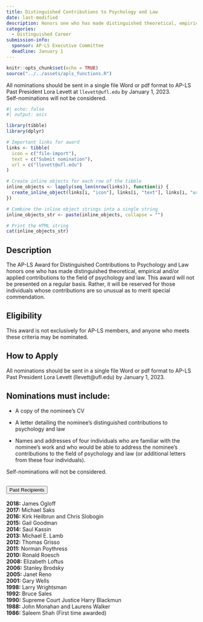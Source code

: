 ```yaml
---
title: Distinguished Contributions to Psychology and Law
date: last-modified
description: Honors one who has made distinguished theoretical, empirical, and/or applied contributions to the field of psychology and law.
categories: 
  - Distinguished Career
submission-info:  
  sponsor: AP-LS Executive Committee
  deadline: January 1
---
```


```r
knitr::opts_chunk$set(echo = TRUE)
source("../../assets/apls_functions.R")
```

::: vspace
:::

::: callout-note
All nominations should be sent in a single file Word or pdf format to AP-LS Past President Lora Levett at `llevett@ufl.edu` by January 1, 2023. </br> Self-nominations will not be considered.

```r
#| echo: false
#| output: asis

library(tibble)
library(dplyr)

# Important links for award
links <- tibble(
  icon = c("file-import"),
  text = c("Submit nomination"),
  url = c("llevett@ufl.edu")
)

# Create inline objects for each row of the tibble
inline_objects <- lapply(seq_len(nrow(links)), function(i) {
  create_inline_object(links[i, "icon"], links[i, "text"], links[i, "url"])
})

# Combine the inline object strings into a single string
inline_objects_str <- paste(inline_objects, collapse = "")

# Print the HTML string
cat(inline_objects_str)
```
:::

::: vspace
:::

::: panel-tabset
## Description

The AP-LS Award for Distinguished Contributions to Psychology and Law honors one who has made distinguished theoretical, empirical and/or applied contributions to the field of psychology and law. This award will not be presented on a regular basis. Rather, it will be reserved for those individuals whose contributions are so unusual as to merit special commendation.

## Eligibility

This award is not exclusively for AP-LS members, and anyone who meets these criteria may be nominated.

## How to Apply

All nominations should be sent in a single file Word or pdf format to AP-LS Past President Lora Levett (llevett\@ufl.edu) by January 1, 2023.

:::{.callout-tip} 
## Nominations must include:

-   A copy of the nominee's CV

-   A letter detailing the nominee's distinguished contributions to psychology and law

-   Names and addresses of four individuals who are familiar with the nominee's work and who would be able to address the nominee's contributions to the field of psychology and law (or additional letters from these four individuals).

Self-nominations will not be considered.
:::

:::
```{=html}

    <!-- Past recipients -->

<div class="accordion" id="accordionExample">
  <div class="accordion-item">
    <h2 class="accordion-header" id="headingOne">
      <button class="accordion-button" type="button" data-bs-toggle="collapse" data-bs-target="#collapseOne" aria-expanded="false" aria-controls="collapseOne">
        Past Recipients
      </button>
    </h2>
    <div id="collapseOne" class="accordion-collapse collapse" aria-labelledby="headingOne" data-bs-parent="#accordionExample" style="">
      <div class="accordion-body">  
      
      <strong>2018:</strong> James Ogloff <br>
      <strong>2017:</strong> Michael Saks <br>
      <strong>2016:</strong> Kirk Heilbrun and Chris Slobogin <br>
      <strong>2015:</strong> Gail Goodman <br>
      <strong>2014:</strong> Saul Kassin <br>
      <strong>2013:</strong> Michael E. Lamb <br>
      <strong>2012:</strong> Thomas Grisso <br>
      <strong>2011:</strong> Norman Poythress <br>
      <strong>2010:</strong> Ronald Roesch <br>
      <strong>2008:</strong> Elizabeth Loftus <br>
      <strong>2006:</strong> Stanley Brodsky <br>
      <strong>2005:</strong> Janet Reno <br>
      <strong>2001:</strong> Gary Wells <br>
      <strong>1998:</strong> Larry Wrightsman <br>
      <strong>1992:</strong> Bruce Sales <br>
      <strong>1990:</strong> Supreme Court Justice Harry Blackmun <br>
      <strong>1988:</strong> John Monahan and Laurens Walker <br>
      <strong>1986:</strong> Saleem Shah (First time awarded)
```    
      

